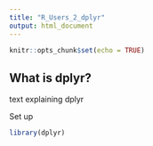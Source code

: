 ```yaml
---
title: "R_Users_2_dplyr"
output: html_document
---
```


```r
knitr::opts_chunk$set(echo = TRUE)
```

## What is dplyr?

text explaining dplyr

Set up
```r
library(dplyr)
```